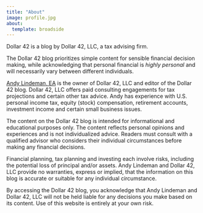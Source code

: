 ```yaml
---
title: "About"
image: profile.jpg
about:
  template: broadside
---
```


Dollar 42 is a blog by Dollar 42, LLC, a tax advising firm.

The Dollar 42 blog prioritizes simple content for sensible financial decision making, while acknowledging that personal financial is _highly personal_ and will necessarily vary between different individuals.

[Andy Lindeman, EA](https://www.linkedin.com/in/andylindeman/) is the owner of Dollar 42, LLC and editor of the Dollar 42 blog. Dollar 42, LLC offers paid consulting engagements for tax projections and certain other tax advice. Andy has experience with U.S. personal income tax, equity (stock) compensation, retirement accounts, investment income and certain small business issues.

:::{.callout-note}
The content on the Dollar 42 blog is intended for informational and educational purposes only. The content reflects personal opinions and experiences and is not individualized advice. Readers must consult with a qualified advisor who considers their individual circumstances before making any financial decisions.

Financial planning, tax planning and investing each involve risks, including the potential loss of principal and/or assets. Andy Lindeman and Dollar 42, LLC provide no warranties, express or implied, that the information on this blog is accurate or suitable for any individual circumstance.

By accessing the Dollar 42 blog, you acknowledge that Andy Lindeman and Dollar 42, LLC will not be held liable for any decisions you make based on its content. Use of this website is entirely at your own risk.
:::
